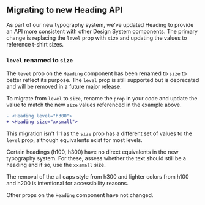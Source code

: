 
## Migrating to new Heading API

As part of our new typography system, we've updated Heading to provide an API more consistent with other Design System components.
The primary change is replacing the `level` prop with `size` and updating the values to reference t-shirt sizes.

<Example Component={HeadingMigration} packageName="@atlaskit/heading" />

### `level` renamed to `size`

The `level` prop on the `Heading` component has been renamed to `size` to better reflect its purpose.
The `level` prop is still supported but is deprecated and will be removed in a future major release.

To migrate from `level` to `size`, rename the `prop` in your code and update the value to match the new `size` values referenced in the example above.

```diff
- <Heading level="h300">
+ <Heading size="xxsmall">
```

This migration isn't 1:1 as the `size` prop has a different set of values to the `level` prop, although equivalents exist for most levels.

Certain headings (h100, h300) have no direct equivalents in the new typography system.
For these, assess whether the text should still be a heading and if so, use the `xxsmall` size.

The removal of the all caps style from h300 and lighter colors from h100 and h200 is intentional for accessibility reasons.

Other props on the `Heading` component have not changed.
